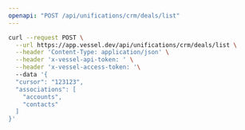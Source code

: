 ```yaml
---
openapi: "POST /api/unifications/crm/deals/list"
---
```


<RequestExample>

```bash Request
curl --request POST \
  --url https://app.vessel.dev/api/unifications/crm/deals/list \
  --header 'Content-Type: application/json' \
  --header 'x-vessel-api-token: ' \
  --header 'x-vessel-access-token: '\ 
  --data '{
  "cursor": "123123",
  "associations": [
    "accounts",
    "contacts"
  ]
}'
```

</RequestExample>


      